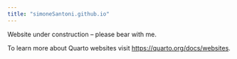 ```yaml
---
title: "simoneSantoni.github.io"
---
```


Website under construction -- please bear with me.

To learn more about Quarto websites visit <https://quarto.org/docs/websites>.
